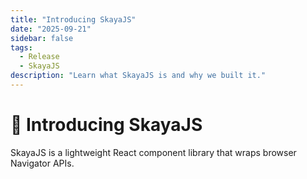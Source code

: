 ```yaml
---
title: "Introducing SkayaJS"
date: "2025-09-21"
sidebar: false
tags:
  - Release
  - SkayaJS
description: "Learn what SkayaJS is and why we built it."
---
```


# 🚀 Introducing SkayaJS

SkayaJS is a lightweight React component library that wraps browser Navigator APIs.
